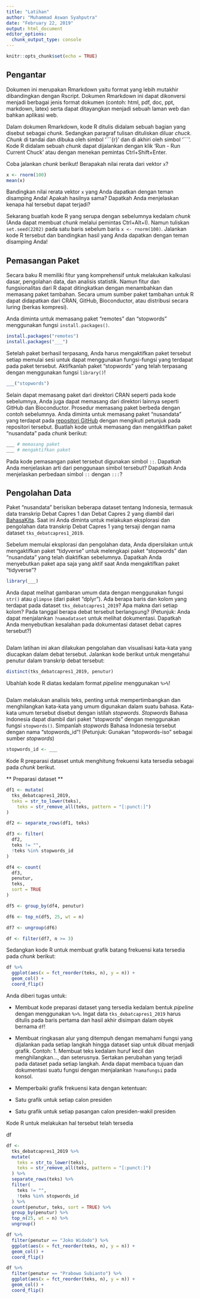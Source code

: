 ```yaml
---
title: "Latihan"
author: "Muhammad Aswan Syahputra"
date: "February 22, 2019"
output: html_document
editor_options: 
  chunk_output_type: console
---
```


```r
knitr::opts_chunk$set(echo = TRUE)
```

## Pengantar

Dokumen ini merupakan Rmarkdown yaitu format yang lebih mutakhir dibandingkan dengan Rscript. Dokumen Rmarkdown ini dapat dikonversi menjadi berbagai jenis format dokumen (contoh: html, pdf, doc, ppt, markdown, latex) serta dapat ditayangkan menjadi sebuah laman web dan bahkan aplikasi web.

Dalam dokumen Rmarkdown, kode R ditulis didalam sebuah bagian yang disebut sebagai *chunk*. Sedangkan paragraf tulisan dituliskan diluar *chuck*. *Chunk* di tandai dan dibuka oleh simbol '\`\`\`{r}' dan di akhiri oleh simbol '\`\`\`'. Kode R didalam sebuah *chunk* dapat dijalankan dengan klik 'Run - Run Current Chuck' atau dengan menekan pemintas Ctrl+Shift+Enter. 

Coba jalankan *chunk* berikut! Berapakah nilai rerata dari vektor `x`?

```r
x <- rnorm(100)
mean(x)
```

Bandingkan nilai rerata vektor `x` yang Anda dapatkan dengan teman disamping Anda! Apakah hasilnya sama? Dapatkah Anda menjelaskan kenapa hal tersebut dapat terjadi?

Sekarang buatlah kode R yang serupa dengan sebelumnya kedalam *chunk* (Anda dapat membuat *chunk* melalui pemintas Ctrl+Alt+I). Namun  tuliskan `set.seed(2202)` pada satu baris sebelum baris `x <- rnorm(100)`. Jalankan kode R tersebut dan bandingkan hasil yang Anda dapatkan dengan teman disamping Anda!

## Pemasangan Paket

Secara baku R memiliki fitur yang komprehensif untuk melakukan kalkulasi dasar, pengolahan data, dan analisis statistik. Namun fitur dan  fungsionalitas dari R dapat ditingkatkan dengan menambahkan dan memasang paket tambahan. Secara umum sumber paket tambahan untuk R dapat didapatkan dari CRAN, GitHub, Bioconductor, atau distribusi secara luring (berkas kompresi).

Anda diminta untuk memasang paket "remotes" dan "stopwords" menggunakan fungsi `install.packages()`.

```r
install.packages("remotes")
install.packages("___")
```

Setelah paket berhasil terpasang, Anda harus mengaktifkan paket tersebut setiap memulai sesi untuk dapat menggunakan fungsi-fungsi yang terdapat pada paket tersebut. Aktifkanlah paket "stopwords" yang telah terpasang dengan menggunakan fungsi `library()`!

```r
___("stopwords")
```

Selain dapat memasang paket dari direktori CRAN seperti pada kode sebelumnya, Anda juga dapat memasang dari direktori lainnya seperti GitHub dan Bioconductor. Prosedur memasang paket berbeda dengan contoh sebelumnya. Anda diminta untuk memasang paket "nusandata" yang terdapat pada [repositori GitHub](https://github.com/aswansyahputra/nusandata) dengan mengikuti petunjuk pada repositori tersebut. Buatlah kode untuk memasang dan mengaktifkan paket "nusandata" pada *chunk* berikut:

```r
___ # memasang paket
___ # mengaktifkan paket
```

Pada kode pemasangan paket tersebut digunakan simbol `::`. Dapatkah Anda menjelaskan arti dari penggunaan simbol tersebut? Dapatkah Anda menjelaskan perbedaan simbol `::` dengan `:::`?

## Pengolahan Data

Paket "nusandata" berisikan beberapa dataset tentang Indonesia, termasuk data transkrip Debat Capres 1 dan Debat Capres 2 yang diambil dari [BahasaKita](http://debatcapres.bahasakita.co.id). Saat ini Anda diminta untuk melakukan eksplorasi dan pengolahan data transkrip Debat Capres 1 yang tersaji dengan nama dataset `tks_debatcapres1_2019`.

Sebelum memulai eksplorasi dan pengolahan data, Anda dipersilakan untuk mengaktifkan paket "tidyverse" untuk melengkapi paket "stopwords" dan "nusandata" yang telah diaktifkan sebelumnya. Dapatkah Anda menyebutkan paket apa saja yang aktif saat Anda mengaktifkan paket "tidyverse"?

```r
library(___)
```

Anda dapat melihat gambaran umum data dengan menggunakan fungsi `str()` atau `glimpse` (dari paket "dplyr"). Ada berapa baris dan kolom yang terdapat pada dataset `tks_debatcapres1_2019`? Apa makna dari setiap kolom? Pada tanggal berapa debat tersebut berlangsung? (Petunjuk: Anda dapat menjalankan `?namadataset` untuk melihat dokumentasi. Dapatkah Anda menyebutkan kesalahan pada dokumentasi dataset debat capres tersebut?)

```r

```

Dalam latihan ini akan dilakukan pengolahan dan visualisasi kata-kata yang diucapkan dalam debat tersebut. Jalankan kode berikut untuk mengetahui penutur dalam transkrip debat tersebut:

```r
distinct(tks_debatcapres1_2019, penutur)
```

Ubahlah kode R diatas kedalam format *pipeline* menggunakan `%>%`! 

```r

```

Dalam melakukan analisis teks, penting untuk mempertimbangkan dan menghilangkan kata-kata yang umum digunakan dalam suatu bahasa. Kata-kata umum tersebut disebut dengan istilah *stopwords*. *Stopwords* Bahasa Indonesia dapat diambil dari paket "stopwords" dengan menggunakan fungsi `stopwords()`. Simpanlah *stopwords* Bahasa Indonesia tersebut dengan nama "stopwords_id"! (Petunjuk: Gunakan "stopwords-iso" sebagai sumber *stopwords*)

```r
stopwords_id <- ___
```

Kode R preparasi dataset untuk menghitung frekuensi kata tersedia sebagai pada *chunk* berikut.

** Preparasi dataset **


```r
df1 <- mutate(
  tks_debatcapres1_2019,
  teks = str_to_lower(teks),
    teks = str_remove_all(teks, pattern = "[:punct:]")
)

df2 <- separate_rows(df1, teks)

df3 <- filter(
  df2,
  teks != "",
  !teks %in% stopwords_id
)

df4 <- count(
  df3,
  penutur, 
  teks, 
  sort = TRUE
)

df5 <- group_by(df4, penutur)

df6 <- top_n(df5, 25, wt = n)

df7 <- ungroup(df6)

df <- filter(df7, n >= 3)
```


Sedangkan kode R untuk membuat grafik batang frekuensi kata tersedia pada *chunk* berikut:

```r
df %>% 
  ggplot(aes(x = fct_reorder(teks, n), y = n)) +
  geom_col() +
  coord_flip()
```


 Anda diberi tugas untuk:

* Membuat kode preparasi dataset yang tersedia kedalam bentuk *pipeline* dengan menggunakan `%>%`. Ingat data `tks_debatcapres1_2019` harus ditulis pada baris pertama dan hasil akhir disimpan dalam obyek bernama `df`! 

* Membuat ringkasan alur yang ditempuh dengan memahami fungsi yang dijalankan pada setiap langkah hingga dataset siap untuk dibuat menjadi grafik. Contoh: 1. Membuat teks kedalam huruf kecil dan menghilangkan..., dan seterusnya. Sertakan perubahan yang terjadi pada dataset pada setiap langkah. Anda dapat membaca tujuan dan dokumentasi suatu fungsi dengan menjalankan `?namafungsi` pada konsol.

* Memperbaiki grafik frekuensi kata dengan ketentuan:
 - Satu grafik untuk setiap calon presiden
 - Satu grafik untuk setiap pasangan calon presiden-wakil presiden


Kode R untuk melakukan hal tersebut telah tersedia

df

```r

df <- 
  tks_debatcapres1_2019 %>% 
  mutate(
    teks = str_to_lower(teks),
    teks = str_remove_all(teks, pattern = "[:punct:]")
  ) %>% 
  separate_rows(teks) %>% 
  filter(
    teks != "",
    !teks %in% stopwords_id
  ) %>% 
  count(penutur, teks, sort = TRUE) %>% 
  group_by(penutur) %>% 
  top_n(25, wt = n) %>% 
  ungroup()

df %>% 
  filter(penutur == "Joko Widodo") %>% 
  ggplot(aes(x = fct_reorder(teks, n), y = n)) +
  geom_col() +
  coord_flip()

df %>% 
  filter(penutur == "Prabowo Subianto") %>% 
  ggplot(aes(x = fct_reorder(teks, n), y = n)) +
  geom_col() +
  coord_flip()
```

